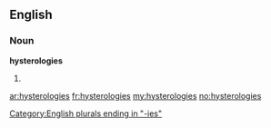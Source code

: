 ==English==

===Noun===
'''hysterologies'''

# {{plural of|hysterology}}

[[Category:English plurals ending in "-ies"]]

[[ar:hysterologies]]
[[fr:hysterologies]]
[[my:hysterologies]]
[[no:hysterologies]]